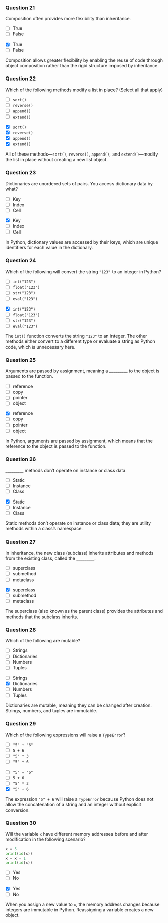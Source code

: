 ### Question 21 {.question}

Composition often provides more flexibility than inheritance.

::: {.r-stack}

::: {.absolute .left-0 .top-0 width=100%}
- [ ] True
- [ ] False
:::

::: {.fragment .fade-in .absolute .left-0 .top-0 width=100%}
- [x] True
- [ ] False


::: {.explanation}
Composition allows greater flexibility by enabling the reuse of code through object composition rather than the rigid structure imposed by inheritance.
:::
:::
:::

### Question 22 {.question}

Which of the following methods modify a list in place? (Select all that apply)

::: {.r-stack}

::: {.absolute .left-0 .top-0 width=100%}
- [ ] `sort()`
- [ ] `reverse()`
- [ ] `append()`
- [ ] `extend()`
:::

::: {.fragment .fade-in .absolute .left-0 .top-0 width=100%}
- [x] `sort()`
- [x] `reverse()`
- [x] `append()`
- [x] `extend()`


::: {.explanation}
All of these methods—`sort()`, `reverse()`, `append()`, and `extend()`—modify the list in place without creating a new list object.
:::
:::
:::

### Question 23 {.question}

Dictionaries are unordered sets of pairs. You access dictionary data by what?

::: {.r-stack}

::: {.absolute .left-0 .top-0 width=100%}
- [ ] Key
- [ ] Index
- [ ] Cell
:::

::: {.fragment .fade-in .absolute .left-0 .top-0 width=100%}
- [x] Key
- [ ] Index
- [ ] Cell


::: {.explanation}
In Python, dictionary values are accessed by their keys, which are unique identifiers for each value in the dictionary.
:::
:::
:::

### Question 24 {.question}

Which of the following will convert the string `"123"` to an integer in Python?

::: {.r-stack}

::: {.absolute .left-0 .top-0 width=100%}
- [ ] `int("123")`
- [ ] `float("123")`
- [ ] `str("123")`
- [ ] `eval("123")`
:::

::: {.fragment .fade-in .absolute .left-0 .top-0 width=100%}
- [x] `int("123")`
- [ ] `float("123")`
- [ ] `str("123")`
- [ ] `eval("123")`


::: {.explanation}
The `int()` function converts the string `"123"` to an integer. The other methods either convert to a different type or evaluate a string as Python code, which is unnecessary here.
:::
:::
:::

### Question 25 {.question}

Arguments are passed by assignment, meaning a _________ to the object is passed to the function.

::: {.r-stack}

::: {.absolute .left-0 .top-0 width=100%}
- [ ] reference
- [ ] copy
- [ ] pointer
- [ ] object
:::

::: {.fragment .fade-in .absolute .left-0 .top-0 width=100%}
- [x] reference
- [ ] copy
- [ ] pointer
- [ ] object


::: {.explanation}
In Python, arguments are passed by assignment, which means that the reference to the object is passed to the function.
:::
:::
:::

### Question 26 {.question}

_________ methods don’t operate on instance or class data.

::: {.r-stack}

::: {.absolute .left-0 .top-0 width=100%}
- [ ] Static
- [ ] Instance
- [ ] Class
:::

::: {.fragment .fade-in .absolute .left-0 .top-0 width=100%}
- [x] Static
- [ ] Instance
- [ ] Class


::: {.explanation}
Static methods don’t operate on instance or class data; they are utility methods within a class’s namespace.
:::
:::
:::

### Question 27 {.question}

In inheritance, the new class (subclass) inherits attributes and methods from the existing class, called the _________.

::: {.r-stack}

::: {.absolute .left-0 .top-0 width=100%}
- [ ] superclass
- [ ] submethod
- [ ] metaclass
:::

::: {.fragment .fade-in .absolute .left-0 .top-0 width=100%}
- [x] superclass
- [ ] submethod
- [ ] metaclass


::: {.explanation}
The superclass (also known as the parent class) provides the attributes and methods that the subclass inherits.
:::
:::
:::

### Question 28 {.question}

Which of the following are mutable?

::: {.r-stack}

::: {.absolute .left-0 .top-0 width=100%}
- [ ] Strings
- [ ] Dictionaries
- [ ] Numbers
- [ ] Tuples
:::

::: {.fragment .fade-in .absolute .left-0 .top-0 width=100%}
- [ ] Strings
- [x] Dictionaries
- [ ] Numbers
- [ ] Tuples


::: {.explanation}
Dictionaries are mutable, meaning they can be changed after creation. Strings, numbers, and tuples are immutable.
:::
:::
:::

### Question 29 {.question}

Which of the following expressions will raise a `TypeError`?

::: {.r-stack}

::: {.absolute .left-0 .top-0 width=100%}
- [ ] `"5" + "6"`
- [ ] `5 + 6`
- [ ] `"5" * 3`
- [ ] `"5" + 6`
:::

::: {.fragment .fade-in .absolute .left-0 .top-0 width=100%}
- [ ] `"5" + "6"`
- [ ] `5 + 6`
- [ ] `"5" * 3`
- [x] `"5" + 6`


::: {.explanation}
The expression `"5" + 6` will raise a `TypeError` because Python does not allow the concatenation of a string and an integer without explicit conversion.
:::
:::
:::

### Question 30 {.question}

Will the variable `x` have different memory addresses before and after modification in the following scenario?

```python
x = 5
print(id(x))
x = x + 1
print(id(x))
```

::: {.r-stack}

::: {.absolute .left-0 .top-0 width=100%}
- [ ] Yes
- [ ] No
:::

::: {.fragment .fade-in .absolute .left-0 .top-0 width=100%}
- [x] Yes
- [ ] No


::: {.explanation}
When you assign a new value to `x`, the memory address changes because integers are immutable in Python. Reassigning a variable creates a new object.
:::
:::
:::

